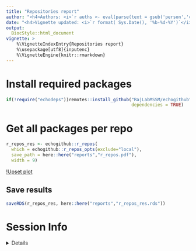 ```yaml
---
title: "Repositories report" 
author: "<h4>Authors: <i>`r auths <- eval(parse(text = gsub('person','c',read.dcf('../DESCRIPTION', fields = 'Authors@R'))));paste(auths[names(auths)=='given'],auths[names(auths)=='family'], collapse = ', ')`</i></h4>" 
date: "<h4>Vignette updated: <i>`r format( Sys.Date(), '%b-%d-%Y')`</i></h4>"
output:
  BiocStyle::html_document
vignette: >
    %\VignetteIndexEntry{Repositories report} 
    %\usepackage[utf8]{inputenc}
    %\VignetteEngine{knitr::rmarkdown}
---
```


# Install required packages

```R
if(!require("echodeps"))remotes::install_github("RajLabMSSM/echogithub",
                                                dependencies = TRUE)
``` 

# Get all packages per repo

```R
r_repos_res <- echogithub::r_repos(
  which = echogithub::r_repos_opts(exclude="local"),
  save_path = here::here("reports","r_repos.pdf"),
  width = 9)
```

[!Upset plot](https://github.com/neurogenomics/rworkflows/raw/master/reports/r_repos.pdf)

## Save results 

```R
saveRDS(r_repos_res, here::here("reports","r_repos_res.rds"))
```

# Session Info 

<details> 

```r
utils::sessionInfo()
```

</details>  

<br>
